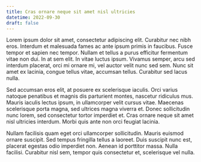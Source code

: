 ```yaml
---
title: Cras ornare neque sit amet nisl ultricies
datetime: 2022-09-30
draft: false
---
```


Lorem ipsum dolor sit amet, consectetur adipiscing elit. Curabitur nec nibh eros. Interdum et malesuada fames ac ante ipsum primis in faucibus. Fusce tempor et sapien nec tempor. Nullam et tellus a purus efficitur fermentum vitae non dui. In at sem elit. In vitae luctus ipsum. Vivamus semper, arcu sed interdum placerat, orci mi ornare mi, vel auctor velit nunc sed sem. Nunc sit amet ex lacinia, congue tellus vitae, accumsan tellus. Curabitur sed lacus nulla.

Sed accumsan eros elit, at posuere ex scelerisque iaculis. Orci varius natoque penatibus et magnis dis parturient montes, nascetur ridiculus mus. Mauris iaculis lectus ipsum, in ullamcorper velit cursus vitae. Maecenas scelerisque porta magna, sed ultrices magna viverra et. Donec sollicitudin nunc lorem, sed consectetur tortor imperdiet et. Cras ornare neque sit amet nisl ultricies interdum. Morbi quis ante non orci feugiat lacinia.

Nullam facilisis quam eget orci ullamcorper sollicitudin. Mauris euismod ornare suscipit. Sed tempus fringilla tellus a laoreet. Duis suscipit nunc est, placerat egestas odio imperdiet non. Aenean id porttitor massa. Nulla facilisi. Curabitur nisl sem, tempor quis consectetur et, scelerisque vel nulla.